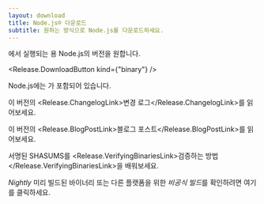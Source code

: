```yaml
---
layout: download
title: Node.js® 다운로드
subtitle: 원하는 방식으로 Node.js를 다운로드하세요.
---
```


<section>
<Release.BitnessDropdown />에서 실행되는 <Release.OperatingSystemDropdown />용 Node.js의 <Release.VersionDropdown /> 버전을 원합니다.

<Release.DownloadButton kind={"binary"} />
</section>

<section>
Node.js에는 <Release.NpmLink />가 포함되어 있습니다.

이 버전의 <Release.ChangelogLink>변경 로그</Release.ChangelogLink>를 읽어보세요.

이 버전의 <Release.BlogPostLink>블로그 포스트</Release.BlogPostLink>를 읽어보세요.

서명된 SHASUMS를 <Release.VerifyingBinariesLink>검증하는 방법</Release.VerifyingBinariesLink>을 배워보세요.

<em>Nightly</em> 미리 빌드된 바이너리 또는 다른 플랫폼을 위한 <em>비공식 빌드</em>를 확인하려면 <LinkWithArrow href="https://nodejs.org/download/nightly/">여기</LinkWithArrow>를 클릭하세요.
</section>
